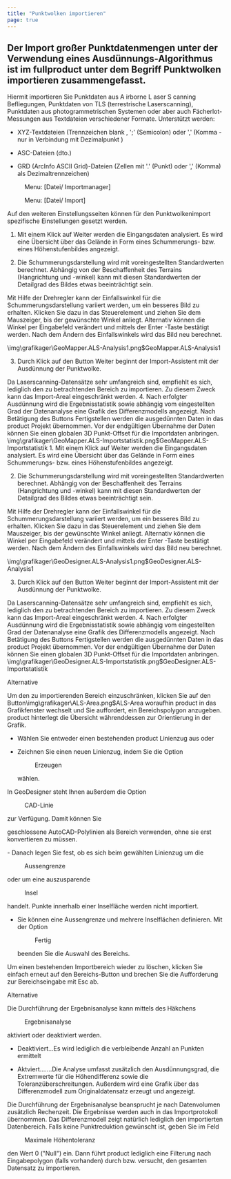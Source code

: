 ```yaml
---
title: "Punktwolken importieren"
page: true
---
```

## Der Import gro&#223;er Punktdatenmengen unter der Verwendung eines Ausd&#252;nnungs-Algorithmus ist im  <Placeholder>fullproduct</Placeholder> unter dem Begriff  <Bold> Punktwolken importieren </Bold>  zusammengefasst.
Hiermit importieren Sie Punktdaten aus  <Italic>  <Bold> A </Bold> irborne  <Bold> L </Bold> aser  <Bold> S </Bold> canning </Italic>   Befliegungen, Punktdaten von   <Italic>  <Bold> TLS </Bold>  </Italic>  (terrestrische Laserscanning), Punktdaten aus photogrammetrischen Systemen oder aber auch F&#228;cherlot-Messungen aus Textdateien verschiedener Formate. Unterst&#252;tzt werden:

- XYZ-Textdateien (Trennzeichen <Italic> blank </Italic> , &#39;;&#39; (Semicolon) oder &#39;,&#39; (Komma - nur in Verbindung mit <Italic> Dezimalpunkt </Italic> )

- ASC-Dateien (dto.)

- GRD (ArcInfo ASCII Grid)-Dateien (Zellen mit &#39;.&#39; (Punkt) oder &#39;,&#39; (Komma) als Dezimaltrennzeichen)




<GeoMapper> <Menu> Menu: [Datei/ Importmanager] </Menu> 
</GeoMapper>
<GeoDesigner> <Menu> Menu: [Datei/ Import] </Menu> </GeoDesigner>

Auf den weiteren Einstellungsseiten k&#246;nnen f&#252;r den Punktwolkenimport spezifische Einstellungen gesetzt werden.
<GeoMapper>

1. Mit einem Klick auf <Border>Weiter</Border>  werden die Eingangsdaten analysiert. Es wird eine &#220;bersicht &#252;ber das Gel&#228;nde in Form eines Schummerungs- bzw. eines H&#246;henstufenbildes angezeigt.


2. Die Schummerungsdarstellung wird mit voreingestellten Standardwerten berechnet. Abh&#228;ngig von der Beschaffenheit des Terrains (Hangrichtung und -winkel) kann mit diesen Standardwerten der Detailgrad des Bildes etwas beeintr&#228;chtigt sein.



<Success>
Mit Hilfe der Drehregler kann der Einfallswinkel f&#252;r die Schummerungsdarstellung variiert werden, um ein besseres Bild zu erhalten. Klicken Sie dazu in das Steuerelement und ziehen Sie dem Mauszeiger, bis der gew&#252;nschte Winkel anliegt. Alternativ  k&#246;nnen die Winkel per Eingabefeld ver&#228;ndert und mittels der 
 <Border>Enter</Border> -Taste best&#228;tigt werden. Nach dem &#196;ndern des Einfallswinkels wird das Bild neu berechnet.

</Success><Image>\img\grafikager\GeoMapper.ALS-Analysis1.png$GeoMapper.ALS-Analysis1</Image>

3. Durch Klick auf den Button <Border>Weiter</Border>  beginnt der Import-Assistent mit der Ausd&#252;nnung der Punktwolke.


<Success>
Da Laserscanning-Datens&#228;tze sehr umfangreich sind, empfiehlt es sich, lediglich den zu betrachtenden Bereich zu importieren. Zu diesem Zweck kann das Import-Areal eingeschr&#228;nkt werden.

</Success>
4. Nach erfolgter Ausd&#252;nnung wird die Ergebnisstatistik sowie abh&#228;ngig vom eingestellten Grad der Datenanalyse eine Grafik des Differenzmodells angezeigt. Nach Bet&#228;tigung des Buttons <Border>Fertigstellen</Border>  werden die ausged&#252;nnten Daten in das <Placeholder>product</Placeholder> Projekt &#252;bernommen. Vor der endg&#252;ltigen &#220;bernahme der Daten k&#246;nnen Sie einen globalen 3D Punkt-Offset f&#252;r die Importdaten anbringen.<Image>\img\grafikager\GeoMapper.ALS-Importstatistik.png$GeoMapper.ALS-Importstatistik</Image>



</GeoMapper>
<GeoDesigner>
1. Mit einem Klick auf <Border>Weiter</Border>  werden die Eingangsdaten analysiert. Es wird eine &#220;bersicht &#252;ber das Gel&#228;nde in Form eines Schummerungs- bzw. eines H&#246;henstufenbildes angezeigt.


2. Die Schummerungsdarstellung wird mit voreingestellten Standardwerten berechnet. Abh&#228;ngig von der Beschaffenheit des Terrains (Hangrichtung und -winkel) kann mit diesen Standardwerten der Detailgrad des Bildes etwas beeintr&#228;chtigt sein.



<Success>
Mit Hilfe der Drehregler kann der Einfallswinkel f&#252;r die Schummerungsdarstellung variiert werden, um ein besseres Bild zu erhalten. Klicken Sie dazu in das Steuerelement und ziehen Sie dem Mauszeiger, bis der gew&#252;nschte Winkel anliegt. Alternativ  k&#246;nnen die Winkel per Eingabefeld ver&#228;ndert und mittels der 
 <Border>Enter</Border> -Taste best&#228;tigt werden. Nach dem &#196;ndern des Einfallswinkels wird das Bild neu berechnet.

</Success><Image>\img\grafikager\GeoDesigner.ALS-Analysis1.png$GeoDesigner.ALS-Analysis1</Image>

3. Durch Klick auf den Button <Border>Weiter</Border>  beginnt der Import-Assistent mit der Ausd&#252;nnung der Punktwolke.


<Success>
Da Laserscanning-Datens&#228;tze sehr umfangreich sind, empfiehlt es sich, lediglich den zu betrachtenden Bereich zu importieren. Zu diesem Zweck kann das Import-Areal eingeschr&#228;nkt werden.

</Success>
4. Nach erfolgter Ausd&#252;nnung wird die Ergebnisstatistik sowie abh&#228;ngig vom eingestellten Grad der Datenanalyse eine Grafik des Differenzmodells angezeigt. Nach Bet&#228;tigung des Buttons <Border>Fertigstellen</Border>  werden die ausged&#252;nnten Daten in das <Placeholder>product</Placeholder> Projekt &#252;bernommen. Vor der endg&#252;ltigen &#220;bernahme der Daten k&#246;nnen Sie einen globalen 3D Punkt-Offset f&#252;r die Importdaten anbringen.<Image>\img\grafikager\GeoDesigner.ALS-Importstatistik.png$GeoDesigner.ALS-Importstatistik</Image>



</GeoDesigner>

Alternative

Um den zu importierenden Bereich einzuschr&#228;nken, klicken Sie auf den Button<Image>\img\grafikager\ALS-Area.png$ALS-Area</Image> woraufhin  <Placeholder>product</Placeholder> in das Grafikfenster wechselt und Sie auffordert, ein Bereichspolygon anzugeben.  <Placeholder>product</Placeholder> hinterlegt die &#220;bersicht w&#228;hrenddessen zur Orientierung in der Grafik.


- W&#228;hlen Sie entweder einen bestehenden <Placeholder>product</Placeholder> Linienzug aus oder

- Zeichnen Sie einen neuen Linienzug, indem Sie die Option <Menu>Erzeugen</Menu>  w&#228;hlen.


<Success>
In 
 <Bold>  <Italic> GeoDesigner
 </Italic>  </Bold>  steht Ihnen au&#223;erdem die Option 
 <Menu>CAD-Linie</Menu>  zur Verf&#252;gung. Damit k&#246;nnen Sie

geschlossene AutoCAD-Polylinien als Bereich verwenden, ohne sie erst konvertieren zu m&#252;ssen.

</Success>
- Danach legen Sie fest, ob es sich beim gew&#228;hlten Linienzug um die <Menu>Aussengrenze</Menu>  oder um eine auszusparende <Menu>Insel</Menu>  handelt. Punkte innerhalb einer Inselfl&#228;che werden nicht importiert. 

- Sie k&#246;nnen eine Aussengrenze und mehrere Inselfl&#228;chen definieren. Mit der Option <Menu>Fertig</Menu>  beenden Sie die Auswahl des Bereichs. 



<Success>
Um einen bestehenden Importbereich wieder zu l&#246;schen, klicken Sie einfach erneut auf den Bereichs-Button und brechen Sie die Aufforderung zur Bereichseingabe mit  <Border>Esc</Border>  ab.
</Success>


Alternative


Die Durchf&#252;hrung der Ergebnisanalyse kann mittels des H&#228;kchens  <Menu>Ergebnisanalyse</Menu>  aktiviert oder deaktiviert werden.

- Deaktiviert...Es wird lediglich die verbleibende Anzahl an Punkten ermittelt

- Aktviert.......Die Analyse umfasst zus&#228;tzlich den Ausd&#252;nnungsgrad, die Extremwerte f&#252;r die H&#246;hendifferenz sowie die Toleranz&#252;berschreitungen. Au&#223;erdem wird eine Grafik &#252;ber das Differenzmodell zum Originaldatensatz erzeugt und angezeigt.



<Success>
Die Durchf&#252;hrung der Ergebnisanalyse beansprucht je nach Datenvolumen zus&#228;tzlich Rechenzeit. Die Ergebnisse werden auch in das Importprotokoll &#252;bernommen.
</Success>
<Success>
Das Differenzmodell zeigt nat&#252;rlich lediglich den importierten Datenbereich.
</Success>
<Success>
Falls keine Punktreduktion gew&#252;nscht ist, geben Sie im Feld  <Menu>Maximale Höhentoleranz</Menu>  den Wert 0 (&quot;Null&quot;) ein.
Dann f&#252;hrt  <Placeholder>product</Placeholder> lediglich eine Filterung nach Eingabepolygon (falls vorhanden) durch bzw. versucht, den gesamten Datensatz zu importieren.
</Success>

